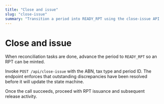 ```yaml
---
title: "Close and issue"
slug: "close-issue"
summary: "Transition a period into READY_RPT using the close-issue API."
---
```


# Close and issue

When reconciliation tasks are done, advance the period to `READY_RPT` so an RPT can be minted.

Invoke `POST /api/close-issue` with the ABN, tax type and period ID. The endpoint enforces that outstanding discrepancies have
been resolved before it will update the state machine.

Once the call succeeds, proceed with RPT issuance and subsequent release activity.
